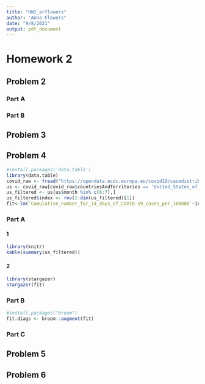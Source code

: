 ```yaml
---
title: "HW2_arflowers"
author: "Anna Flowers"
date: "9/8/2021"
output: pdf_document
---
```


# Homework 2

## Problem 2

### Part A

### Part B

## Problem 3

## Problem 4

``` r
#install.packages('data.table')
library(data.table)
covid_raw <- fread("https://opendata.ecdc.europa.eu/covid19/casedistribution/csv")
us <- covid_raw[covid_raw$countriesAndTerritories == 'United_States_of_America',]
us_filtered <- us[us$month %in% c(6:7),]
us_filtered$index <- rev(1:dim(us_filtered)[1]) 
fit<-lm(`Cumulative_number_for_14_days_of_COVID-19_cases_per_100000`~index, data=us_filtered)
```

### Part A

#### 1

```r
library(knitr)
kable(summary(us_filtered))
```

#### 2

```r
library(stargazer)
stargazer(fit)
```

\begin{table}[!htbp] \centering 
  \caption{} 
  \label{} 
\begin{tabular}{@{\extracolsep{5pt}}lc} 
\\[-1.8ex]\hline 
\hline \\[-1.8ex] 
 & \multicolumn{1}{c}{\textit{Dependent variable:}} \\ 
\cline{2-2} 
\\[-1.8ex] & `Cumulative\_number\_for\_14\_days\_of\_COVID-19\_cases\_per\_100000` \\ 
\hline \\[-1.8ex] 
 index & 4.107$^{***}$ \\ 
  & (0.145) \\ 
  & \\ 
 Constant & 42.853$^{***}$ \\ 
  & (5.165) \\ 
  & \\ 
\hline \\[-1.8ex] 
Observations & 61 \\ 
R$^{2}$ & 0.932 \\ 
Adjusted R$^{2}$ & 0.930 \\ 
Residual Std. Error & 19.922 (df = 59) \\ 
F Statistic & 803.464$^{***}$ (df = 1; 59) \\ 
\hline 
\hline \\[-1.8ex] 
\textit{Note:}  & \multicolumn{1}{r}{$^{*}$p$<$0.1; $^{**}$p$<$0.05; $^{***}$p$<$0.01} \\ 
\end{tabular} 
\end{table}

### Part B

```r
#install.packages("broom")
fit.diags <- broom::augment(fit)
```

### Part C

## Problem 5

## Problem 6